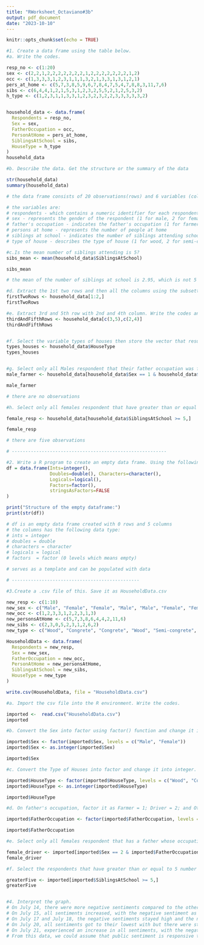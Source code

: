 ```yaml
---
title: "RWorksheet_Octaviano#3b"
output: pdf_document
date: "2023-10-10"
---
```


```r
knitr::opts_chunk$set(echo = TRUE)
```

```r
#1. Create a data frame using the table below.
#a. Write the codes.

resp_no <- c(1:20)
sex <- c(2,2,1,2,2,2,2,2,2,2,1,2,2,2,2,2,2,2,1,2)
occ <- c(1,3,3,3,1,2,3,1,1,1,3,2,1,3,3,1,3,1,2,1)
pers_at_home <- c(5,7,3,8,5,9,6,7,8,4,7,5,4,7,8,8,3,11,7,6)
sibs <- c(6,4,4,1,2,1,5,3,1,2,3,2,5,5,2,1,2,5,3,2)
h_type <- c(1,2,3,1,1,3,3,1,2,3,2,3,2,2,3,3,3,3,3,2)


household_data <- data.frame(
  Respondents = resp_no,
  Sex = sex,
  FatherOccupation = occ,
  PersonAtHome = pers_at_home,
  SiblingsAtSchool = sibs,
  HouseType = h_type
)
household_data

#b. Describe the data. Get the structure or the summary of the data

str(household_data)
summary(household_data)

# the data frame consists of 20 observations(rows) and 6 variables (columns)

# the variables are:
# respondents - which contains a numeric identifier for each respondent
# sex - represents the gender of the respondent (1 for male, 2 for female)
# father's occupation - indicates the father's occupation (1 for farmer, 2 for driver, 3 for others)
# persons at home - represents the number of people at home
# siblings at school - indicates the number of siblings attending school
# type of house - describes the type of house (1 for wood, 2 for semi-concrete, 3 for concrete)

#c.Is the mean number of siblings attending is 5?
sibs_mean <- mean(household_data$SiblingsAtSchool)

sibs_mean

# the mean of the number of siblings at school is 2.95, which is not 5

#d. Extract the 1st two rows and then all the columns using the subsetting functions. Write the codes and its output.
firstTwoRows <- household_data[1:2,]
firstTwoRows

#e. Extract 3rd and 5th row with 2nd and 4th column. Write the codes and its result.
thirdAndFifthRows <- household_data[c(3,5),c(2,4)]
thirdAndFifthRows


#f. Select the variable types of houses then store the vector that results as types_houses. Write the codes.
types_houses <- household_data$HouseType
types_houses


#g. Select only all Males respondent that their father occupation was farmer. Write the codes and its output.
male_farmer <- household_data[household_data$Sex == 1 & household_data$FatherOccupation == 1,]

male_farmer

# there are no observations

#h. Select only all females respondent that have greater than or equal to 5 number of siblings attending school. Write the codes and its outputs.

female_resp <- household_data[household_data$SiblingsAtSchool >= 5,]

female_resp

# there are five observations

# ---------------------------------------------------------

#2. Write a R program to create an empty data frame. Using the following codes:
df = data.frame(Ints=integer(),
                Doubles=double(), Characters=character(),
                Logicals=logical(),
                Factors=factor(),
                stringsAsFactors=FALSE
)

print("Structure of the empty dataframe:")
print(str(df))

# df is an empty data frame created with 0 rows and 5 columns
# the columns has the following data type:
# ints = integer
# doubles = double
# characters = character
# logicals = logical
# factors  = factor (0 levels which means empty)

# serves as a template and can be populated with data

# -----------------------------------------------

#3.Create a .csv file of this. Save it as HouseholdData.csv

new_resp <- c(1:10)
new_sex <- c("Male", "Female", "Female", "Male", "Male", "Female", "Female", "Male", "Female", "Male")
new_occ <- c(1,2,3,3,1,2,2,3,1,3)
new_personsAtHome <- c(5,7,3,8,6,4,4,2,11,6)
new_sibs <- c(2,3,0,5,2,3,1,2,6,2)
new_type <- c("Wood", "Congrete", "Congrete", "Wood", "Semi-congrete", "Semi-congrete", "Wood", "Semi-congrete", "Semi-congrete", "Congrete")

HouseholdData <- data.frame(
  Respondents = new_resp,
  Sex = new_sex,
  FatherOccupation = new_occ,
  PersonAtHome = new_personsAtHome,
  SiblingsAtSchool = new_sibs,
  HouseType = new_type
)

write.csv(HouseholdData, file = "HouseholdData.csv")

#a. Import the csv file into the R environment. Write the codes.

imported <-  read.csv("HouseholdData.csv")
imported

#b. Convert the Sex into factor using factor() function and change it into integer.[Legend: Male = 1 and Female = 2]. Write the R codes and its output.

imported$Sex <- factor(imported$Sex, levels = c("Male", "Female"))
imported$Sex <- as.integer(imported$Sex)

imported$Sex

#c. Convert the Type of Houses into factor and change it into integer. [Legend: Wood = 1; Congrete = 2; Semi-Congrete = 3]. Write the R codes and its output.

imported$HouseType <- factor(imported$HouseType, levels = c("Wood", "Congrete", "Semi-congrete"))
imported$HouseType <- as.integer(imported$HouseType)

imported$HouseType

#d. On father's occupation, factor it as Farmer = 1; Driver = 2; and Others = 3. What is the R code and its output?

imported$FatherOccupation <- factor(imported$FatherOccupation, levels = c(1,2,3), labels = c("Farmer", "Driver", "Others"))

imported$FatherOccupation

#e. Select only all females respondent that has a father whose occupation is driver. Write the codes and its output.

female_driver <- imported[imported$Sex == 2 & imported$FatherOccupation == "Driver",]
female_driver

#f. Select the respondents that have greater than or equal to 5 number of siblings attending school. Write the codes and its output.

greaterFive <- imported[imported$SiblingsAtSchool >= 5,]
greaterFive


#4. Interpret the graph.
# On July 14, there were more negative sentiments compared to the other sentiments.This could indicate that some event or topics that day received negative sentiments.
# On July 15, all sentiments increased, with the negative sentiment as the highest.This could imply that something may have happened to trigger negative reactions on that day.
# On July 17 and July 18, the negative sentiments stayed high and the neutral and positive sentiments remained relatively similar.
# On July 20, all sentiments got to their lowest with but there were still more negative sentiments than the others. This could indicate that nothing happened on that day.
# On July 21, experienced an increase in all sentiments, with the negative being the highest. This could also indicate that something occurred that day that could trigger the negative responses of the people =.
# From this data, we could assume that public sentiment is responsive to external factors and it also varies as the days go by.

```